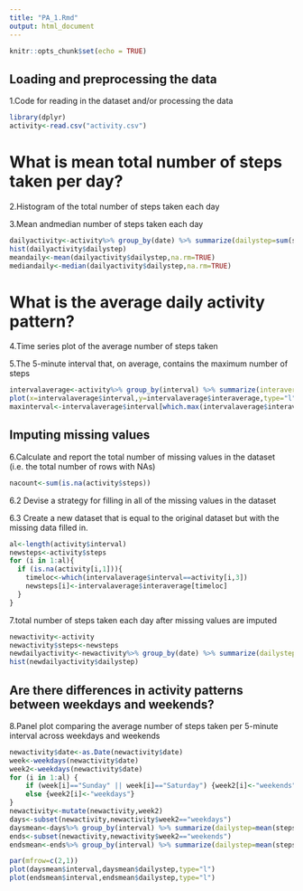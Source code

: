 ```yaml
---
title: "PA_1.Rmd"
output: html_document
---
```


```r
knitr::opts_chunk$set(echo = TRUE)
```

## Loading and preprocessing the data

1.Code for reading in the dataset and/or processing the data
```r
library(dplyr)
activity<-read.csv("activity.csv")
```

# What is mean total number of steps taken per day?

2.Histogram of the total number of steps taken each day

3.Mean andmedian number of steps taken each day
```r
dailyactivity<-activity%>% group_by(date) %>% summarize(dailystep=sum(steps))
hist(dailyactivity$dailystep)
meandaily<-mean(dailyactivity$dailystep,na.rm=TRUE)
mediandaily<-median(dailyactivity$dailystep,na.rm=TRUE)
```

# What is the average daily activity pattern?
4.Time series plot of the average number of steps taken

5.The 5-minute interval that, on average, contains the maximum number of steps
```r
intervalaverage<-activity%>% group_by(interval) %>% summarize(interaverage=mean(steps,na.rm=TRUE))
plot(x=intervalaverage$interval,y=intervalaverage$interaverage,type="l")
maxinterval<-intervalaverage$interval[which.max(intervalaverage$interaverage)]
```

## Imputing missing values

6.Calculate and report the total number of missing values in the dataset (i.e. the total number of rows with \color{red}{\verb|NA|}NAs)
```r
nacount<-sum(is.na(activity$steps))
```

6.2 Devise a strategy for filling in all of the missing values in the dataset

6.3 Create a new dataset that is equal to the original dataset but with the missing data filled in.
```r
al<-length(activity$interval)
newsteps<-activity$steps
for (i in 1:al){
  if (is.na(activity[i,1])){
    timeloc<-which(intervalaverage$interval==activity[i,3])
    newsteps[i]<-intervalaverage$interaverage[timeloc]
  }
}
```

7.total number of steps taken each day after missing values are imputed
```r
newactivity<-activity
newactivity$steps<-newsteps
newdailyactivity<-newactivity%>% group_by(date) %>% summarize(dailystep=sum(steps))
hist(newdailyactivity$dailystep)
```

## Are there differences in activity patterns between weekdays and weekends?
8.Panel plot comparing the average number of steps taken per 5-minute interval across weekdays and weekends
```r
newactivity$date<-as.Date(newactivity$date)
week<-weekdays(newactivity$date)
week2<-weekdays(newactivity$date)
for (i in 1:al) {
    if (week[i]=="Sunday" || week[i]=="Saturday") {week2[i]<-"weekends"}
    else {week2[i]<-"weekdays"}
}
newactivity<-mutate(newactivity,week2)
days<-subset(newactivity,newactivity$week2=="weekdays")
daysmean<-days%>% group_by(interval) %>% summarize(dailystep=mean(steps))
ends<-subset(newactivity,newactivity$week2=="weekends")
endsmean<-ends%>% group_by(interval) %>% summarize(dailystep=mean(steps))

par(mfrow=c(2,1))
plot(daysmean$interval,daysmean$dailystep,type="l")
plot(endsmean$interval,endsmean$dailystep,type="l")
```







